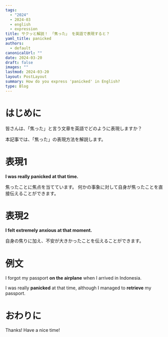 ```yaml
---
tags:
  - "2024"
  - 2024-03
  - english
  - expression
title: サクッと解説！ 「焦った」 を英語で表現すると？
yaml_title: panicked
authors:
  - default
canonicalUrl: ""
date: 2024-03-20
draft: false
images: ""
lastmod: 2024-03-20
layout: PostLayout
summary: How do you express 'panicked' in English?
type: Blog
---
```


# はじめに

皆さんは、「焦った」と言う文章を英語でどのように表現しますか？

本記事では、「焦った」の表現方法を解説します。

# 表現1

**I was really panicked at that time.**

焦ったことに焦点を当てています。
何かの事象に対して自身が焦ったことを直接伝えることができます。

# 表現2

**I felt extremely anxious at that moment.**

自身の焦りに加え、不安が大きかったことを伝えることができます。

# 例文

I forgot my passport **on the airplane** when I arrived in Indonesia.

I was really **panicked** at that time, although I managed to **retrieve** my passport.

# おわりに

Thanks!
Have a nice time!

